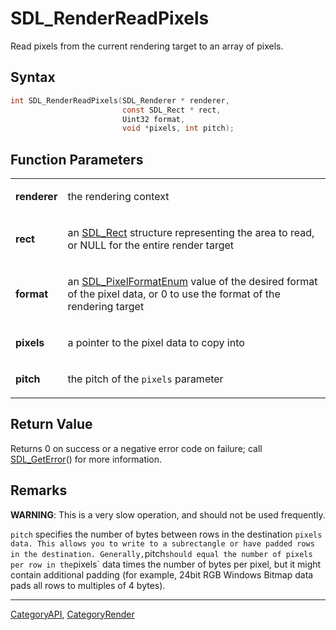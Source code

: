 = SDL_RenderReadPixels =

Read pixels from the current rendering target to an array of pixels.

== Syntax ==

<syntaxhighlight lang='c'>
int SDL_RenderReadPixels(SDL_Renderer * renderer,
                         const SDL_Rect * rect,
                         Uint32 format,
                         void *pixels, int pitch);
</syntaxhighlight>

== Function Parameters ==

{|
|'''renderer'''
|the rendering context
|-
|'''rect'''
|an [[SDL_Rect]] structure representing the area to read, or NULL for the entire render target
|-
|'''format'''
|an [[SDL_PixelFormatEnum]] value of the desired format of the pixel data, or 0 to use the format of the rendering target
|-
|'''pixels'''
|a pointer to the pixel data to copy into
|-
|'''pitch'''
|the pitch of the <code>pixels</code> parameter
|}

== Return Value ==

Returns 0 on success or a negative error code on failure; call
[[SDL_GetError]]() for more information.

== Remarks ==

'''WARNING''': This is a very slow operation, and should not be used
frequently.

<code>pitch</code> specifies the number of bytes between rows in the
destination <code>pixels data. This allows you to write to a subrectangle
or have padded rows in the destination. Generally, </code>pitch<code>
should equal the number of pixels per row in the </code>pixels` data times
the number of bytes per pixel, but it might contain additional padding (for
example, 24bit RGB Windows Bitmap data pads all rows to multiples of 4
bytes).
----
[[CategoryAPI]], [[CategoryRender]]


